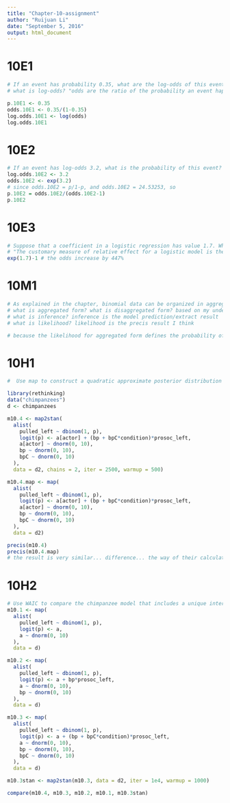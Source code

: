 ```yaml
---
title: "Chapter-10-assignment"
author: "Ruijuan Li"
date: "September 5, 2016"
output: html_document
---
```


# 10E1
```r
# If an event has probability 0.35, what are the log-odds of this event? 
# what is log-odds? "odds are the ratio of the probability an event happens to the probability it does not happen. log-odds is the log of odds" 

p.10E1 <- 0.35 
odds.10E1 <- 0.35/(1-0.35)
log.odds.10E1 <- log(odds)
log.odds.10E1
```

# 10E2
```r
# If an event has log-odds 3.2, what is the probability of this event? 
log.odds.10E2 <- 3.2
odds.10E2 <- exp(3.2)
# since odds.10E2 = p/1-p, and odds.10E2 = 24.53253, so 
p.10E2 = odds.10E2/(odds.10E2-1)
p.10E2
```

# 10E3
```r
# Suppose that a coefficient in a logistic regression has value 1.7. What does this imply about the proportional change in odds of the outcome? 
# "The customary measure of relative effect for a logistic model is the PROPORTIONAL CHANGE IN ODDS. You can compute the proportional odds by merely exponentiating the parameter estimate."
exp(1.7)-1 # the odds increase by 447% 
```

# 10M1 
```r
# As explained in the chapter, binomial data can be organized in aggregated and disaggregated forms, without any impact on inference. But the likelihood of the data does change when the data are converted between the two formats. Can you explain why? 
# what is aggregated form? what is disaggregated form? based on my understanding, aggregated form is the model prediction with a number of trails, while disaggregated form is from a single trail. 
# what is inference? inference is the model prediction/extract result
# what is likelihood? likelihood is the precis result I think 

# because the likelihood for aggregated form defines the probability of each count out of n trails, whereas the likelihood for disaggregated form defines the probability of each count out of a single trail.  

```

# 10H1
```r
#  Use map to construct a quadratic approximate posterior distribution for the chimpanzee model that includes a unique intercept for each actor, m10.4 (page 299). Compare the quadratic approximation to the posterior distribution produced instead from MCMC. Can you explain both the differences and the similarities between the approximate and the MCMC distributions?  

library(rethinking)
data("chimpanzees")
d <- chimpanzees

m10.4 <- map2stan(
  alist(
    pulled_left ~ dbinom(1, p),
    logit(p) <- a[actor] + (bp + bpC*condition)*prosoc_left,
    a[actor] ~ dnorm(0, 10),
    bp ~ dnorm(0, 10),
    bpC ~ dnorm(0, 10)
  ), 
  data = d2, chains = 2, iter = 2500, warmup = 500)

m10.4.map <- map(
  alist(
    pulled_left ~ dbinom(1, p),
    logit(p) <- a[actor] + (bp + bpC*condition)*prosoc_left,
    a[actor] ~ dnorm(0, 10),
    bp ~ dnorm(0, 10),
    bpC ~ dnorm(0, 10)
  ), 
  data = d2) 

precis(m10.4)
precis(m10.4.map)
# the result is very similar... difference... the way of their calculation is different.. how different??? 
```

# 10H2
```r
# Use WAIC to compare the chimpanzee model that includes a unique intercept for each actor, m10.4 (page 299), to the simpler models fit in the same section. 
m10.1 <- map(
  alist(
    pulled_left ~ dbinom(1, p),
    logit(p) <- a, 
    a ~ dnorm(0, 10)
  ), 
  data = d)

m10.2 <- map(
  alist(
    pulled_left ~ dbinom(1, p), 
    logit(p) <- a + bp*prosoc_left, 
    a ~ dnorm(0, 10), 
    bp ~ dnorm(0, 10)
  ), 
  data = d)

m10.3 <- map(
  alist(
    pulled_left ~ dbinom(1, p), 
    logit(p) <- a + (bp + bpC*condition)*prosoc_left,
    a ~ dnorm(0, 10), 
    bp ~ dnorm(0, 10), 
    bpC ~ dnorm(0, 10)
  ), 
  data = d)

m10.3stan <- map2stan(m10.3, data = d2, iter = 1e4, warmup = 1000)

compare(m10.4, m10.3, m10.2, m10.1, m10.3stan)
```








